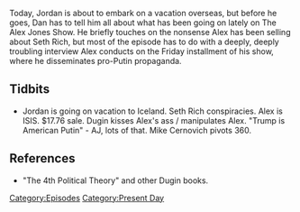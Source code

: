 {{Episode
    | title             = August 4, 2017
    | caption           = [https://knowledgefight.libsyn.com/knowledge-fight-august-4-2017 Listen to this episode on Libsyn]
    | episodeNumber     = 71
    | length            = 02:28:51
    | airDate           = August 7, 2017
    | coverageStartDate = August 3, 2017
    | coverageEndDate   = August 4, 2017
    | episodeType       = [[:Category:Present Day|Present Day]]
    | appearance        = [[Alexander Dugin]], [[Mike Cernovich]]
    | beverage          = Boone's Farm & PBR
    | oocDrop           = Alex is still mad about Jon Oliver
    | previousEpisode   = [[70: Sep 29- Oct 3, 2015]]
    | nextEpisode       = [[72: August 9, 2017]]
}}

{{Stub}}

Today, Jordan is about to embark on a vacation overseas, but before he goes, Dan has to tell him all about what has been going on lately on The Alex Jones Show. He briefly touches on the nonsense Alex has been selling about Seth Rich, but most of the episode has to do with a deeply, deeply troubling interview Alex conducts on the Friday installment of his show, where he disseminates pro-Putin propaganda.

==Tidbits==

*Jordan is going on vacation to Iceland. Seth Rich conspiracies. Alex is ISIS. $17.76 sale. Dugin kisses Alex's ass / manipulates Alex. "Trump is American Putin" - AJ, lots of that. Mike Cernovich pivots 360.

==References==

*"The 4th Political Theory" and other Dugin books.

[[Category:Episodes]]
[[Category:Present Day]]
